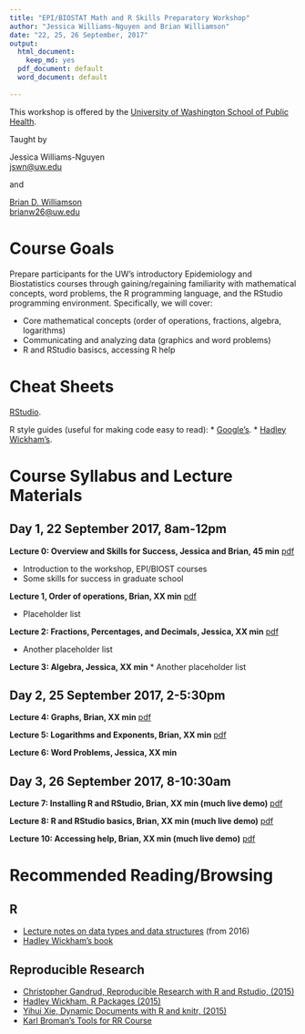 ```yaml
---
title: "EPI/BIOSTAT Math and R Skills Preparatory Workshop"
author: "Jessica Williams-Nguyen and Brian Williamson"
date: "22, 25, 26 September, 2017"
output:
  html_document:
    keep_md: yes
  pdf_document: default
  word_document: default
  
---
```

  
  This workshop is offered by the 
[University of Washington School of Public Health](http://sph.washington.edu/).
  
Taught by

Jessica Williams-Nguyen
<br/>
  [jswn@uw.edu](mailto:jswn@uw.edu)

and

[Brian D. Williamson](http://bdwilliamson.github.io)
<br/>
  [brianw26@uw.edu](mailto:brianw26@uw.edu)

# Course Goals
Prepare participants for the UW's introductory Epidemiology and Biostatistics courses through gaining/regaining familiarity with mathematical concepts, word problems, the R programming language, and the RStudio programming environment. Specifically, we will cover:

* Core mathematical concepts (order of operations, fractions, algebra, logarithms)
* Communicating and analyzing data (graphics and word problems)
* R and RStudio basiscs, accessing R help

# Cheat Sheets

[RStudio](https://www.rstudio.com/resources/cheatsheets/).

R style guides (useful for making code easy to read):
* [Google's](https://google.github.io/styleguide/Rguide.xml).
* [Hadley Wickham's](http://adv-r.had.co.nz/Style.html).

# Course Syllabus and Lecture Materials

## Day 1, 22 September 2017, 8am-12pm

**Lecture 0: Overview and Skills for Success, Jessica and Brian, 45 min** [pdf](day_1_session_1/day_1_session_1_overview.pdf)

* Introduction to the workshop, EPI/BIOST courses
* Some skills for success in graduate school

**Lecture 1, Order of operations, Brian, XX min** [pdf](day_1_session_1/day_1_session_1_order-of-ops_negatives.pdf)

* Placeholder list 

**Lecture 2: Fractions, Percentages, and Decimals, Jessica, XX min** [pdf](placeholder)

* Another placeholder list

**Lecture 3: Algebra, Jessica, XX min**
* Another placeholder list

## Day 2, 25 September 2017, 2-5:30pm

**Lecture 4: Graphs, Brian, XX min** [pdf](day_2_session_1/day_2_session_1_graphs.pdf)

**Lecture 5: Logarithms and Exponents, Brian, XX min** [pdf](day_2_session_1/day_2_session_1_log.pdf)

**Lecture 6: Word Problems, Jessica, XX min**

## Day 3, 26 September 2017, 8-10:30am

**Lecture 7: Installing R and RStudio, Brian, XX min (much live demo)** [pdf](day_3_session_1/day_3_session_1_install.pdf)

**Lecture 8: R and RStudio basics, Brian, XX min (much live demo)** [pdf](day_3_session_1/day_3_session_1_basics.pdf)

**Lecture 10: Accessing help, Brian, XX min (much live demo)** [pdf](day_3_session_1/day_3_session_1_help.pdf)

# Recommended Reading/Browsing

## R
* [Lecture notes on data types and data structures](2016-materials/day_3_session_1_datatypes.html) (from 2016)
* [Hadley Wickham's book](http://adv-r.had.co.nz/)

## Reproducible Research

* [Christopher Gandrud, Reproducible Research with R and Rstudio, (2015)](http://www.amazon.com/Reproducible-Research-Studio-Second-Chapman-ebook/dp/B010ACWGBI/ref=tmm_kin_title_0?_encoding=UTF8&sr=&qid=)
* [Hadley Wickham, R Packages (2015)](http://www.amazon.com/R-Packages-Hadley-Wickham-ebook/dp/B00VAYCHL0/ref=pd_sim_351_6?ie=UTF8&refRID=1E8HS30WBHRCW45SEWXM)
* [Yihui Xie, Dynamic Documents with R and knitr, (2015)](http://www.amazon.com/Dynamic-Documents-knitr-Second-Chapman-ebook/dp/B00ZBYPJEW/ref=tmm_kin_title_0?_encoding=UTF8&sr=&qid=)
* [Karl Broman's Tools for RR Course](http://kbroman.org/Tools4RR/)